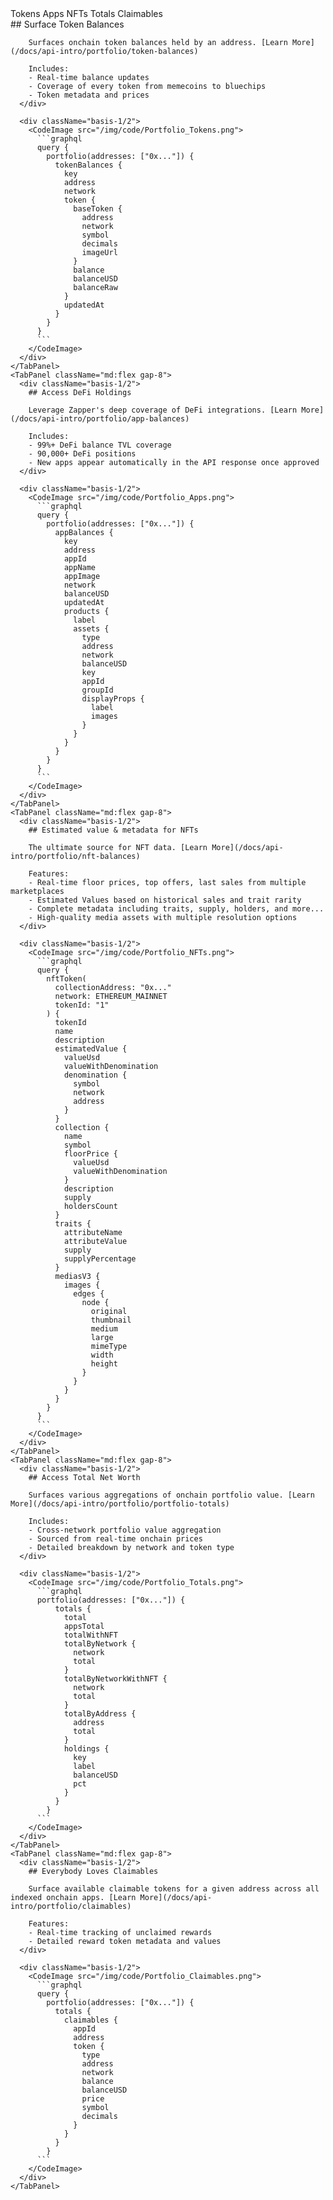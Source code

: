 
<TabGroup>  
  <TabList className="py-6">
    <Tab className="zapper-tab text-lg">Tokens</Tab>
    <Tab className="zapper-tab text-lg">Apps</Tab>
    <Tab className="zapper-tab text-lg">NFTs</Tab>
    <Tab className="zapper-tab text-lg">Totals</Tab>
    <Tab className="zapper-tab text-lg">Claimables</Tab>
  </TabList>

  <TabPanels>
    <TabPanel className="md:flex gap-8">
      <div className="basis-1/2">
        ## Surface Token Balances

        Surfaces onchain token balances held by an address. [Learn More](/docs/api-intro/portfolio/token-balances)

        Includes:
        - Real-time balance updates
        - Coverage of every token from memecoins to bluechips
        - Token metadata and prices
      </div>

      <div className="basis-1/2">
        <CodeImage src="/img/code/Portfolio_Tokens.png">
          ```graphql
          query {
            portfolio(addresses: ["0x..."]) {
              tokenBalances {
                key
                address
                network
                token {
                  baseToken {
                    address
                    network
                    symbol
                    decimals
                    imageUrl
                  }
                  balance
                  balanceUSD
                  balanceRaw
                }
                updatedAt
              }
            }
          }
          ```
        </CodeImage>
      </div>
    </TabPanel>
    <TabPanel className="md:flex gap-8">
      <div className="basis-1/2">
        ## Access DeFi Holdings

        Leverage Zapper's deep coverage of DeFi integrations. [Learn More](/docs/api-intro/portfolio/app-balances)

        Includes:
        - 99%+ DeFi balance TVL coverage
        - 90,000+ DeFi positions
        - New apps appear automatically in the API response once approved
      </div>

      <div className="basis-1/2">
        <CodeImage src="/img/code/Portfolio_Apps.png">
          ```graphql
          query {
            portfolio(addresses: ["0x..."]) {
              appBalances {
                key
                address
                appId
                appName
                appImage
                network
                balanceUSD
                updatedAt
                products {
                  label
                  assets {
                    type
                    address
                    network
                    balanceUSD
                    key
                    appId
                    groupId
                    displayProps {
                      label
                      images
                    }
                  }
                }
              }
            }
          }
          ```
        </CodeImage>
      </div>
    </TabPanel>
    <TabPanel className="md:flex gap-8">
      <div className="basis-1/2">
        ## Estimated value & metadata for NFTs

        The ultimate source for NFT data. [Learn More](/docs/api-intro/portfolio/nft-balances)

        Features:
        - Real-time floor prices, top offers, last sales from multiple marketplaces
        - Estimated Values based on historical sales and trait rarity
        - Complete metadata including traits, supply, holders, and more...
        - High-quality media assets with multiple resolution options
      </div>

      <div className="basis-1/2">
        <CodeImage src="/img/code/Portfolio_NFTs.png">
          ```graphql
          query {
            nftToken(
              collectionAddress: "0x..."
              network: ETHEREUM_MAINNET
              tokenId: "1"
            ) {
              tokenId
              name
              description
              estimatedValue {
                valueUsd
                valueWithDenomination
                denomination {
                  symbol
                  network
                  address
                }
              }
              collection {
                name
                symbol
                floorPrice {
                  valueUsd
                  valueWithDenomination
                }
                description
                supply
                holdersCount
              }
              traits {
                attributeName
                attributeValue
                supply
                supplyPercentage
              }
              mediasV3 {
                images {
                  edges {
                    node {
                      original
                      thumbnail
                      medium
                      large
                      mimeType
                      width
                      height
                    }
                  }
                }
              }
            }
          }
          ```
        </CodeImage>
      </div>
    </TabPanel>
    <TabPanel className="md:flex gap-8">
      <div className="basis-1/2">
        ## Access Total Net Worth

        Surfaces various aggregations of onchain portfolio value. [Learn More](/docs/api-intro/portfolio/portfolio-totals)

        Includes:
        - Cross-network portfolio value aggregation
        - Sourced from real-time onchain prices
        - Detailed breakdown by network and token type
      </div>

      <div className="basis-1/2">
        <CodeImage src="/img/code/Portfolio_Totals.png">
          ```graphql
          portfolio(addresses: ["0x..."]) {
              totals {
                total
                appsTotal
                totalWithNFT
                totalByNetwork {
                  network
                  total
                }
                totalByNetworkWithNFT {
                  network
                  total
                }
                totalByAddress {
                  address
                  total
                }
                holdings {
                  key
                  label
                  balanceUSD
                  pct
                }
              }
            }
          ```
        </CodeImage>
      </div>
    </TabPanel>
    <TabPanel className="md:flex gap-8">
      <div className="basis-1/2">
        ## Everybody Loves Claimables

        Surface available claimable tokens for a given address across all indexed onchain apps. [Learn More](/docs/api-intro/portfolio/claimables)

        Features:
        - Real-time tracking of unclaimed rewards
        - Detailed reward token metadata and values
      </div>

      <div className="basis-1/2">
        <CodeImage src="/img/code/Portfolio_Claimables.png">
          ```graphql
          query {
            portfolio(addresses: ["0x..."]) {
              totals {
                claimables {
                  appId
                  address
                  token {
                    type
                    address
                    network
                    balance
                    balanceUSD
                    price
                    symbol
                    decimals
                  }
                }
              }
            }
          ```
        </CodeImage>
      </div>
    </TabPanel>
  </TabPanels>
</TabGroup>